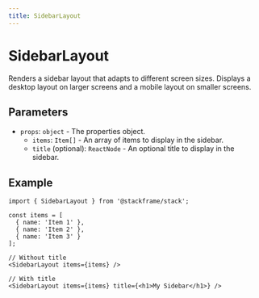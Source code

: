 ```yaml
---
title: SidebarLayout
---
```


# SidebarLayout

Renders a sidebar layout that adapts to different screen sizes. Displays a desktop layout on larger screens and a mobile layout on smaller screens.

## Parameters

- `props`: `object` - The properties object.
  - `items`: `Item[]` - An array of items to display in the sidebar.
  - `title` (optional): `ReactNode` - An optional title to display in the sidebar.

## Example

```tsx
import { SidebarLayout } from '@stackframe/stack';

const items = [
  { name: 'Item 1' },
  { name: 'Item 2' },
  { name: 'Item 3' }
];

// Without title
<SidebarLayout items={items} />

// With title
<SidebarLayout items={items} title={<h1>My Sidebar</h1>} />
```
